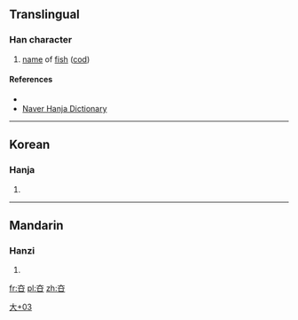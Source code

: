 ==Translingual==

===Han character===
{{Han char|rn=37|rad=大|as=03|sn=6|four=|canj=大口 (KR), X大口 (XKR)|ids=⿱大口}}

# [[name]] of [[fish]] ([[cod]])

====References====
* {{Han ref|kx=0250.071|dj=0509.150|hdz=10528.021|uh=593B|ud=22843}}
*[http://hanja.naver.com/hanja?q=%E5%A4%BB Naver Hanja Dictionary]

----

==Korean==

===Hanja===
{{ko-hanja|hangeul=[[구]]|rv=gu|mr=ku|y=kwu}}

# {{defn|lang=ko|sort=大03}}

----

==Mandarin==

===Hanzi===
{{cmn-hanzi|pin=[[huà]] ([[hua4]])|wg=hua<sup>4</sup>}}

# {{defn|lang=cmn|sort=大03}}

[[Category:Korean-only CJKV Characters|大+03]]

[[fr:夻]]
[[pl:夻]]
[[zh:夻]]